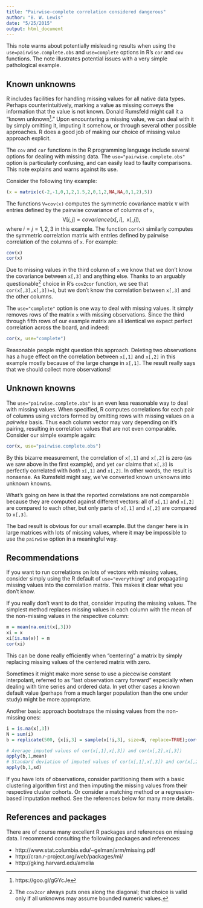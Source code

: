 ```yaml
---
title: "Pairwise-complete correlation considered dangerous"
author: "B. W. Lewis"
date: "5/25/2015"
output: html_document
---
```


This note warns about potentially misleading results when using the
`use=pairwise.complete.obs` and `use=complete` options in R's `cor`
and `cov` functions. The note illustrates potential issues with
a very simple pathological example.


## Known unknowns

R includes facilities for handling missing values for all native data types. Perhaps counterintuitively, marking a value as missing conveys the information that the value is not known. Donald Rumsfeld might call it a "known unknown^[https://goo.gl/gGYcJe]." Upon encountering a missing value, we can deal with it by simply omitting it, imputing it somehow, or through several other possible approaches. R does a good job of making our choice of missing value approach explicit.

The `cov` and `cor` functions in the R programming language include several options for dealing with missing data. The `use="pairwise.complete.obs"` option is particularly confusing, and can easily lead to faulty comparisons. This note explains and warns against its use.

Consider the following tiny example:
```r
(x = matrix(c(-2,-1,0,1,2,1.5,2,0,1,2,NA,NA,0,1,2),5))
```

The functions `V=cov(x)` computes the symmetric covariance matrix `V` with entries defined by the pairwise covariance of columns of `x`,
$$
\mathsf{V}[i,j] = covariance (\mathsf{x}[,i], \,\,\,\mathsf{x}[,j]),
$$
where $i=j=1,2,3$ in this example. The function `cor(x)` similarly computes the symmetric correlation matrix with entries defined by pairwise correlation of the columns of `x`. For example:
```r
cov(x)
cor(x)
```
Due to missing values in the third column of `x` we know that we don't know the covariance between `x[,3]` and anything else. Thanks to an arguably questionable^[The `cov2cor` always puts ones along the diagonal; that choice is valid only if all unknowns may assume bounded numeric values.] choice in R's `cov2cor` function, we see that `cor(x[,3],x[,3])=1`, but we don't know the correlation between `x[,3]` and the other columns.

The `use="complete"` option is one way to deal with missing values. It simply removes rows of the matrix `x` with missing observations. Since the third through fifth rows of our example matrix
are all identical we expect perfect correlation across the board, and indeed:
```r
cor(x, use="complete")
```
Reasonable people might question this approach. Deleting two observations has a huge effect on the correlation between `x[,1]` and `x[,2]` in this example mostly because of the large change in `x[,1]`. The result really says that we should collect more observations!

## Unknown knowns
The `use="pairwise.complete.obs"` is an even less reasonable way to deal with missing values. When specified, R computes correlations for each pair of columns using vectors formed by omitting rows with missing values on a _pairwise_ basis. Thus each column vector may vary depending on it's pairing, resulting in correlation values that are not even comparable. Consider our simple example again:
```r
cor(x, use="pairwise.complete.obs")
```
By this bizarre measurement, the correlation of `x[,1]` and `x[,2]` is zero (as we saw above in the first example), and yet `cor` claims that `x[,3]` is perfectly correlated with _both_ `x[,1]` and `x[,2]`. In other words, the result is nonsense. As Rumsfeld might say, we've converted known unknowns into unknown knowns.

What's going on here is that the reported correlations are not comparable because they are computed against different vectors: all of `x[,1]` and `x[,2]` are compared to each other, but only parts of `x[,1]` and `x[,2]` are compared to `x[,3]`.

The bad result is obvious for our small example. But the danger here is in large matrices with lots of missing values, where it may be impossible to use the `pairwise` option in a meaningful way.

## Recommendations

If you want to run correlations on lots of vectors with missing values, consider simply using the R default of `use="everything"` and propagating missing values into the correlation matrix. This makes it clear what you don't know.

If you really don't want to do that, consider imputing the missing values. The simplest method replaces missing values in each column with the mean of the non-missing values in the respective column:
```r
m = mean(na.omit(x[,3]))
xi = x
xi[is.na(x)] = m
cor(xi)
```
This can be done really efficiently when "centering" a matrix by simply replacing missing values of the centered matrix with zero.

Sometimes it might make more sense to use a piecewise constant interpolant, referred to as "last
observation carry forward" especially when dealing with time series and ordered data. In yet other cases a known default value (perhaps from a much larger population than the one under study) might be more appropriate.

Another basic approach bootstraps the missing values from the non-missing ones:
```r
i = is.na(x[,3])
N = sum(i)
b = replicate(500, {x[i,3] = sample(x[!i,3], size=N, replace=TRUE);cor(x[,1:2],x[,3])})

# Average imputed values of cor(x[,1],x[,3]) and cor(x[,2],x[,3])
apply(b,1,mean)
# Standard deviation of imputed values of cor(x[,1],x[,3]) and cor(x[,2],x[,3])
apply(b,1,sd)
```

If you have lots of observations, consider partitioning them with a basic clustering algorithm first and then imputing the missing values from their respective cluster cohorts. Or consider a matching method or a regression-based imputation method. See the references below for many more details.

## References and packages

There are of course many excellent R packages and references on missing data. I recommend consulting the following packages and references:

* http://www.stat.columbia.edu/~gelman/arm/missing.pdf
* http://cran.r-project.org/web/packages/mi/
* http://gking.harvard.edu/amelia


